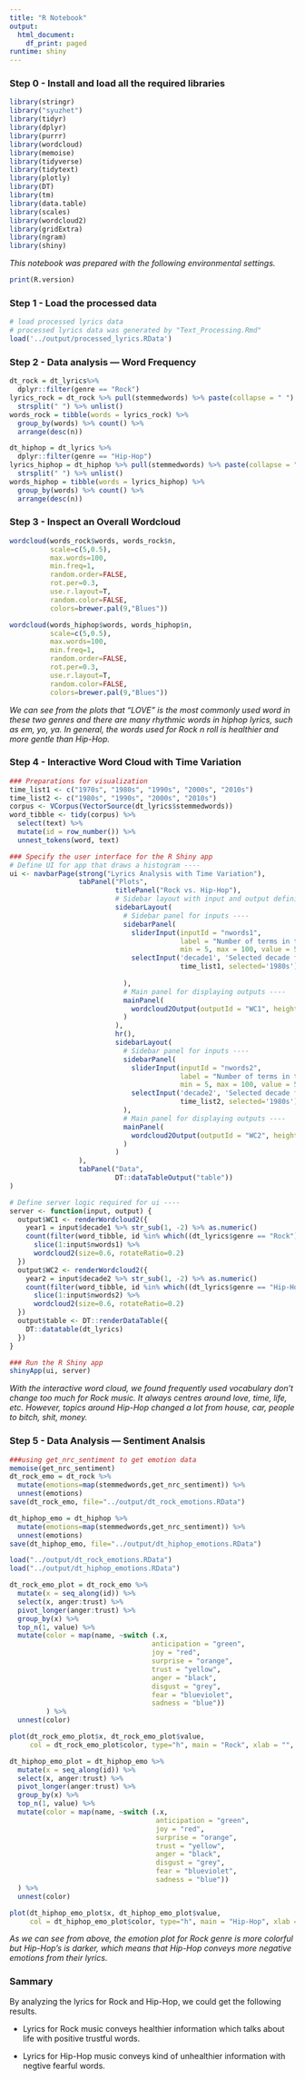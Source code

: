 ```yaml
---
title: "R Notebook"
output:
  html_document:
    df_print: paged
runtime: shiny
---
```


### Step 0 - Install and load all the required libraries

```r
library(stringr)
library("syuzhet")
library(tidyr)
library(dplyr)
library(purrr)
library(wordcloud)
library(memoise)
library(tidyverse)
library(tidytext)
library(plotly)
library(DT)
library(tm)
library(data.table)
library(scales)
library(wordcloud2)
library(gridExtra)
library(ngram)
library(shiny) 
```

*This notebook was prepared with the following environmental settings.*

```r
print(R.version)
```

### Step 1 - Load the processed data

```r
# load processed lyrics data
# processed lyrics data was generated by "Text_Processing.Rmd"
load('../output/processed_lyrics.RData')
```

### Step 2 - Data analysis --- Word Frequency

```r
dt_rock = dt_lyrics%>% 
  dplyr::filter(genre == "Rock")
lyrics_rock = dt_rock %>% pull(stemmedwords) %>% paste(collapse = " ") %>% 
  strsplit(" ") %>% unlist()
words_rock = tibble(words = lyrics_rock) %>% 
  group_by(words) %>% count() %>%
  arrange(desc(n))

dt_hiphop = dt_lyrics %>% 
  dplyr::filter(genre == "Hip-Hop")
lyrics_hiphop = dt_hiphop %>% pull(stemmedwords) %>% paste(collapse = " ") %>% 
  strsplit(" ") %>% unlist()
words_hiphop = tibble(words = lyrics_hiphop) %>% 
  group_by(words) %>% count() %>%
  arrange(desc(n))
```

### Step 3 - Inspect an Overall Wordcloud

```r
wordcloud(words_rock$words, words_rock$n,
          scale=c(5,0.5),
          max.words=100,
          min.freq=1,
          random.order=FALSE,
          rot.per=0.3,
          use.r.layout=T,
          random.color=FALSE,
          colors=brewer.pal(9,"Blues"))

wordcloud(words_hiphop$words, words_hiphop$n,
          scale=c(5,0.5),
          max.words=100,
          min.freq=1,
          random.order=FALSE,
          rot.per=0.3,
          use.r.layout=T,
          random.color=FALSE,
          colors=brewer.pal(9,"Blues"))
```

*We can see from the plots that "LOVE" is the most commonly used word in these two genres and there are many rhythmic words in hiphop lyrics, such as em, yo, ya. *
*In general, the words used for Rock n roll is healthier and more gentle than Hip-Hop. *

### Step 4 - Interactive Word Cloud with Time Variation 

```r
### Preparations for visualization
time_list1 <- c("1970s", "1980s", "1990s", "2000s", "2010s")
time_list2 <- c("1980s", "1990s", "2000s", "2010s")
corpus <- VCorpus(VectorSource(dt_lyrics$stemmedwords))
word_tibble <- tidy(corpus) %>%
  select(text) %>%
  mutate(id = row_number()) %>%
  unnest_tokens(word, text)

### Specify the user interface for the R Shiny app
# Define UI for app that draws a histogram ----
ui <- navbarPage(strong("Lyrics Analysis with Time Variation"),
                 tabPanel("Plots",
                          titlePanel("Rock vs. Hip-Hop"),
                          # Sidebar layout with input and output definitions ----
                          sidebarLayout(
                            # Sidebar panel for inputs ----
                            sidebarPanel(
                              sliderInput(inputId = "nwords1",
                                          label = "Number of terms in the first word cloud:",
                                          min = 5, max = 100, value = 50),
                              selectInput('decade1', 'Selected decade for the first plot:', 
                                          time_list1, selected='1980s')
                              
                            ),
                            # Main panel for displaying outputs ----
                            mainPanel(
                              wordcloud2Output(outputId = "WC1", height = "300")
                            )
                          ),
                          hr(),
                          sidebarLayout(
                            # Sidebar panel for inputs ----
                            sidebarPanel(
                              sliderInput(inputId = "nwords2",
                                          label = "Number of terms in the second word cloud:",
                                          min = 5, max = 100, value = 50),
                              selectInput('decade2', 'Selected decade for the second plot:', 
                                          time_list2, selected='1980s')
                            ),
                            # Main panel for displaying outputs ----
                            mainPanel(
                              wordcloud2Output(outputId = "WC2", height = "300")
                            )
                          )
                 ),
                 tabPanel("Data", 
                          DT::dataTableOutput("table"))
)

# Define server logic required for ui ----
server <- function(input, output) {
  output$WC1 <- renderWordcloud2({
    year1 = input$decade1 %>% str_sub(1, -2) %>% as.numeric()
    count(filter(word_tibble, id %in% which((dt_lyrics$genre == "Rock") & (dt_lyrics$year >= year1) & (dt_lyrics$year <= (year1 + 9)))), word, sort = TRUE) %>%
      slice(1:input$nwords1) %>%
      wordcloud2(size=0.6, rotateRatio=0.2)
  })
  output$WC2 <- renderWordcloud2({
    year2 = input$decade2 %>% str_sub(1, -2) %>% as.numeric()
    count(filter(word_tibble, id %in% which((dt_lyrics$genre == "Hip-Hop") & (dt_lyrics$year >= year2) & (dt_lyrics$year <= (year2 + 9)))), word, sort = TRUE) %>%
      slice(1:input$nwords2) %>%
      wordcloud2(size=0.6, rotateRatio=0.2)
  })
  output$table <- DT::renderDataTable({
    DT::datatable(dt_lyrics)
  })
}

### Run the R Shiny app
shinyApp(ui, server)
```

*With the interactive word cloud, we found frequently used vocabulary don't change too much for Rock music. It always centres around love, time, life, etc. *
*However, topics around Hip-Hop changed a lot from house, car, people to bitch, shit, money.*

### Step 5 - Data Analysis --- Sentiment Analsis

```r
###using get_nrc_sentiment to get emotion data
memoise(get_nrc_sentiment)
dt_rock_emo = dt_rock %>% 
  mutate(emotions=map(stemmedwords,get_nrc_sentiment)) %>% 
  unnest(emotions)
save(dt_rock_emo, file="../output/dt_rock_emotions.RData")

dt_hiphop_emo = dt_hiphop %>% 
  mutate(emotions=map(stemmedwords,get_nrc_sentiment)) %>% 
  unnest(emotions)
save(dt_hiphop_emo, file="../output/dt_hiphop_emotions.RData")
```


```r
load("../output/dt_rock_emotions.RData")
load("../output/dt_hiphop_emotions.RData")

dt_rock_emo_plot = dt_rock_emo %>%  
  mutate(x = seq_along(id)) %>% 
  select(x, anger:trust) %>% 
  pivot_longer(anger:trust) %>% 
  group_by(x) %>% 
  top_n(1, value) %>% 
  mutate(color = map(name, ~switch (.x,
                                   anticipation = "green", 
                                   joy = "red", 
                                   surprise = "orange", 
                                   trust = "yellow", 
                                   anger = "black", 
                                   disgust = "grey", 
                                   fear = "blueviolet", 
                                   sadness = "blue"))
         ) %>% 
  unnest(color)

plot(dt_rock_emo_plot$x, dt_rock_emo_plot$value, 
     col = dt_rock_emo_plot$color, type="h", main = "Rock", xlab = "", ylab = "", xlim = c(1, 9000), ylim = c(0,30))

dt_hiphop_emo_plot = dt_hiphop_emo %>% 
  mutate(x = seq_along(id)) %>% 
  select(x, anger:trust) %>% 
  pivot_longer(anger:trust) %>% 
  group_by(x) %>% 
  top_n(1, value) %>% 
  mutate(color = map(name, ~switch (.x,
                                    anticipation = "green", 
                                    joy = "red", 
                                    surprise = "orange", 
                                    trust = "yellow", 
                                    anger = "black", 
                                    disgust = "grey", 
                                    fear = "blueviolet", 
                                    sadness = "blue"))
  ) %>% 
  unnest(color)

plot(dt_hiphop_emo_plot$x, dt_hiphop_emo_plot$value, 
     col = dt_hiphop_emo_plot$color, type="h", main = "Hip-Hop", xlab = "", ylab = "")
```

*As we can see from above, the emotion plot for Rock genre is more colorful but Hip-Hop's is darker, which means that Hip-Hop conveys more negative emotions from their lyrics. *

### Sammary
By analyzing the lyrics for Rock and Hip-Hop, we could get the following results.

 + Lyrics for Rock music conveys healthier information which talks about life with positive trustful words.

 + Lyrics for Hip-Hop music conveys kind of unhealthier information with negtive fearful words.



